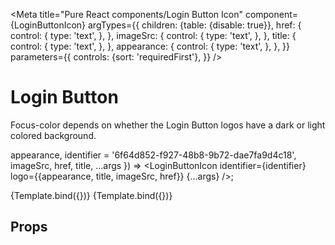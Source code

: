 

<Meta
  title="Pure React components/Login Button Icon"
  component={LoginButtonIcon}
  argTypes={{
    children: {table: {disable: true}},
    href: {
      control: {
        type: 'text',
      },
    },
    imageSrc: {
      control: {
        type: 'text',
      },
    },
    title: {
      control: {
        type: 'text',
      },
    },
    appearance: {
      control: {
        type: 'text',
      },
    },
  }}
  parameters={{
    controls: {sort: 'requiredFirst'},
  }}
/>

# Login Button

Focus-color depends on whether the Login Button logos have a dark or light colored background.

  appearance,
  identifier = '6f64d852-f927-48b8-9b72-dae7fa9d4c18',
  imageSrc,
  href,
  title,
  ...args
}) => <LoginButtonIcon identifier={identifier} logo={{appearance, title, imageSrc, href}} {...args} />;

<Canvas>
  <Story
    name="Dark"
    args={{appearance: 'dark', title: 'Login with DigiD', imageSrc: './digid.png', href: 'https://example.com/login'}}
  >
    {Template.bind({})}
  </Story>
  <Story
    name="Light"
    args={{appearance: 'light', title: 'Login with eHerkenning', imageSrc: './eherkenning.png', href: 'https://example.com/login'}}
  >
    {Template.bind({})}
  </Story>
</Canvas>

## Props

<Props of={LoginButtonIcon} />
